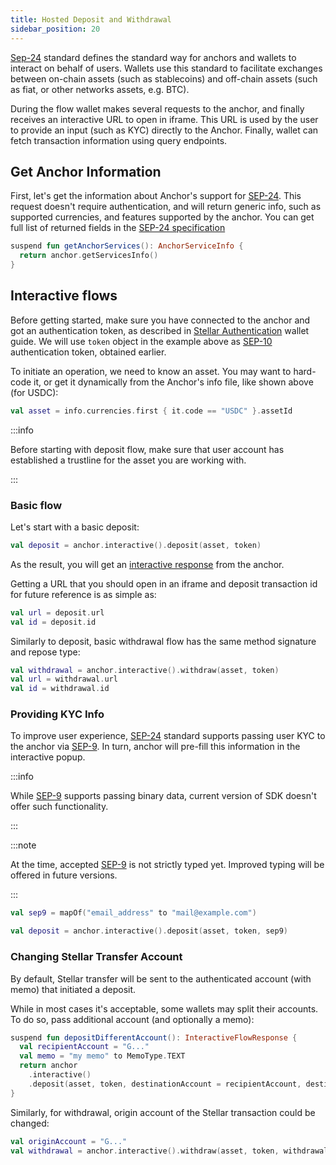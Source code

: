 ```yaml
---
title: Hosted Deposit and Withdrawal
sidebar_position: 20
---
```



[Sep-24] standard defines the standard way for anchors and wallets to interact on behalf of users. Wallets use this standard to facilitate exchanges between on-chain assets (such as stablecoins) and off-chain assets (such as fiat, or other networks assets, e.g. BTC).

During the flow wallet makes several requests to the anchor, and finally receives an interactive URL to open in iframe. This URL is used by the user to provide an input (such as KYC) directly to the Anchor. Finally, wallet can fetch transaction information using query endpoints.

## Get Anchor Information

First, let's get the information about Anchor's support for [SEP-24]. This request doesn't require authentication, and will return generic info, such as supported currencies, and features supported by the anchor. You can get full list of returned fields in the [SEP-24 specification](https://github.com/stellar/stellar-protocol/blob/master/ecosystem/sep-0024.md#info)

<CodeExample>

```kt
suspend fun getAnchorServices(): AnchorServiceInfo {
  return anchor.getServicesInfo()
}
```

</CodeExample>

## Interactive flows

Before getting started, make sure you have connected to the anchor and got an authentication token, as described in [Stellar Authentication] wallet guide. We will use `token` object in the example above as [SEP-10] authentication token, obtained earlier.

To initiate an operation, we need to know an asset. You may want to hard-code it, or get it dynamically from the Anchor's info file, like shown above (for USDC):

<CodeExample>

```kt
val asset = info.currencies.first { it.code == "USDC" }.assetId
```

</CodeExample>

:::info

[//]: # "TODO: link to establish trustline guide"

Before starting with deposit flow, make sure that user account has established a trustline for the asset you are working with.

:::

### Basic flow

Let's start with a basic deposit:

<CodeExample>

```kt
val deposit = anchor.interactive().deposit(asset, token)
```

</CodeExample>

As the result, you will get an [interactive response](https://github.com/stellar/stellar-protocol/blob/master/ecosystem/sep-0024.md#deposit-and-withdraw-shared-responses) from the anchor.

Getting a URL that you should open in an iframe and deposit transaction id for future reference is as simple as:

<CodeExample>

```kt
val url = deposit.url
val id = deposit.id
```

</CodeExample>

Similarly to deposit, basic withdrawal flow has the same method signature and repose type:

<CodeExample>

```kt
val withdrawal = anchor.interactive().withdraw(asset, token)
val url = withdrawal.url
val id = withdrawal.id
```

</CodeExample>

### Providing KYC Info

To improve user experience, [SEP-24] standard supports passing user KYC to the anchor via [SEP-9]. In turn, anchor will pre-fill this information in the interactive popup.

:::info

While [SEP-9] supports passing binary data, current version of SDK doesn't offer such functionality.

:::

:::note

At the time, accepted [SEP-9] is not strictly typed yet. Improved typing will be offered in future versions.

:::

<CodeExample>

```kt
val sep9 = mapOf("email_address" to "mail@example.com")

val deposit = anchor.interactive().deposit(asset, token, sep9)
```

</CodeExample>

### Changing Stellar Transfer Account

By default, Stellar transfer will be sent to the authenticated account (with memo) that initiated a deposit.

While in most cases it's acceptable, some wallets may split their accounts. To do so, pass additional account (and optionally a memo):

<CodeExample>

```kt
suspend fun depositDifferentAccount(): InteractiveFlowResponse {
  val recipientAccount = "G..."
  val memo = "my memo" to MemoType.TEXT
  return anchor
    .interactive()
    .deposit(asset, token, destinationAccount = recipientAccount, destinationMemo = memo)
}
```

</CodeExample>

Similarly, for withdrawal, origin account of the Stellar transaction could be changed:

<CodeExample>

```kt
val originAccount = "G..."
val withdrawal = anchor.interactive().withdraw(asset, token, withdrawalAccount = originAccount)
```

</CodeExample>

[sep-9]: https://github.com/stellar/stellar-protocol/blob/master/ecosystem/sep-000p.md
[sep-10]: https://github.com/stellar/stellar-protocol/blob/master/ecosystem/sep-0010.md
[sep-24]: https://github.com/stellar/stellar-protocol/blob/master/ecosystem/sep-0024.md
[stellar authentication]: ./sep10.mdx
